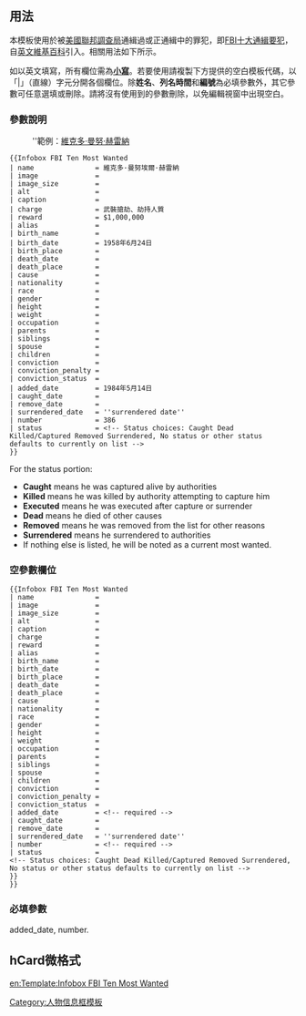 <includeonly>{{Person infobox header}}<!-- 在這裡加入模板的保護標識 --></includeonly><noinclude>{{template doc page viewed directly}}</noinclude>
<!-- 在本行下編輯模板說明 -->

== 用法 ==

本模板使用於被[[美國聯邦調查局]]通緝過或正通緝中的罪犯，即[[美國聯邦調查局十大通緝要犯|FBI十大通緝要犯]]，自[[英文維基百科]]引入。相關用法如下所示。

如以英文填寫，所有欄位需為'''[[小寫]]'''。若要使用請複製下方提供的空白模板代碼，以「|」（直線）字元分開各個欄位。除'''姓名'''、'''列名時間'''和'''編號'''為必填參數外，其它參數可任意選填或刪除。請將沒有使用到的參數刪除，以免編輯視窗中出現空白。

=== 參數說明 ===
{{Infobox FBI Ten Most Wanted
| name               = 維克多·曼努埃爾·赫雷納
| image              =
| image_size         = 
| alt                = 
| caption            = ''caption''
| charge             = 武裝搶劫、劫持人質
| reward             = ''reward''
| alias              = ''alias''
| birth_name         = ''birth name''
| birth_date         = 1958年6月24日
| birth_place        = ''birth place''
| death_date         = ''death date''
| death_place        = ''death place''
| cause              = ''cause of death''
| nationality        = ''nationality''
| race               = ''race''
| gender             = ''gender''
| height             = ''height''
| weight             = ''weight''
| occupation         = ''occupation''
| parents            = ''parents''
| siblings           = ''siblings''
| spouse             = ''spouse''
| children           = ''children''
| conviction         = ''conviction''
| conviction_penalty = ''conviction penalty''
| conviction_status  = ''conviction status''
| added_date         = 1984年5月14日
| caught_date        = ''caught date''
| remove_date        = ''remove date''
| surrendered_date   = ''surrendered date''
| number             = 386
| status             = <!-- Status choices: Caught Dead Killed/Captured Removed, No status or other status defaults to currently on list -->
}}
:''範例：[[維克多·曼努·赫雷納]]
<pre style="overflow:auto">{{Infobox FBI Ten Most Wanted
| name               = 維克多·曼努埃爾·赫雷納
| image              =
| image_size         =
| alt                = 
| caption            = 
| charge             = 武裝搶劫、劫持人質
| reward             = $1,000,000
| alias              = 
| birth_name         = 
| birth_date         = 1958年6月24日
| birth_place        = 
| death_date         = 
| death_place        = 
| cause              = 
| nationality        = 
| race               = 
| gender             = 
| height             = 
| weight             = 
| occupation         = 
| parents            = 
| siblings           = 
| spouse             = 
| children           = 
| conviction         = 
| conviction_penalty = 
| conviction_status  =
| added_date         = 1984年5月14日
| caught_date        = 
| remove_date        = 
| surrendered_date   = ''surrendered date''
| number             = 386
| status             = <!-- Status choices: Caught Dead Killed/Captured Removed Surrendered, No status or other status defaults to currently on list -->
}}</pre>
For the status portion:
*'''Caught''' means he was captured alive by authorities
*'''Killed''' means he was killed by authority attempting to capture him
*'''Executed''' means he was executed after capture or surrender
*'''Dead''' means he died of other causes
*'''Removed''' means he was removed from the list for other reasons
*'''Surrendered''' means he surrendered to authorities
*If nothing else is listed, he will be noted as a current most wanted.

=== 空參數欄位 ===
<pre style="overflow:auto">{{Infobox FBI Ten Most Wanted
| name               = 
| image              = 
| image_size         = 
| alt                = 
| caption            = 
| charge             = 
| reward             = 
| alias              = 
| birth_name         = 
| birth_date         = 
| birth_place        = 
| death_date         = 
| death_place        = 
| cause              = 
| nationality        = 
| race               = 
| gender             = 
| height             = 
| weight             = 
| occupation         = 
| parents            = 
| siblings           = 
| spouse             = 
| children           = 
| conviction         = 
| conviction_penalty = 
| conviction_status  = 
| added_date         = <!-- required -->
| caught_date        = 
| remove_date        = 
| surrendered_date   = ''surrendered date''
| number             = <!-- required -->
| status             =
<!-- Status choices: Caught Dead Killed/Captured Removed Surrendered, No status or other status defaults to currently on list -->
}}
}}</pre>

=== 必填參數 ===
added_date, number.

== hCard微格式 ==
{{UF-hcard-person}}

<includeonly>
<!-- 本行下加入模板的分類 -->
[[Category:人物信息框模板]]
<!-- 本行下加入模板的跨語言鏈接 -->
[[en:Template:Infobox FBI Ten Most Wanted]]
</includeonly>